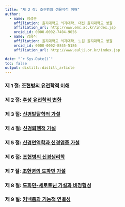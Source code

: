 ```yaml
---
title: "제 2 장: 조현병의 생물학적 이해"
author:
  - name: 정성훈
    affiliation: 을지대학교 의과대학, 대전 을지대학교 병원
    affiliation_url: http://www.emc.ac.kr/index.jsp
    orcid_id: 0000-0002-7404-9056
  - name: 김용식
    affiliation: 을지대학교 의과대학, 노원 을지대학교 병원
    orcid_id: 0000-0002-8845-5186
    affiliation_url: http://www.eulji.or.kr/index.jsp

date: "`r Sys.Date()`"
toc: false
output: distill::distill_article
---
```


### 제 1 절: [조현병의 유전학적 이해](article-02-01.html)

### 제 2 절: [후성 유전학적 변화](article-02-02.html)

### 제 3 절: [신경발달학적 가설](article-02-03.html)

### 제 4 절: [신경퇴행적 가설](article-02-04.html)

### 제 5 절: [신경면역학과 신경염증 가설](article-02-05.html)

### 제 6 절: [조현병의 신경생리학](article-02-06.html)

### 제 7 절: [조현병의 도파민 가설](article-02-07.html)

### 제 8 절: [도파민-세로토닌 가설과 비정형성](article-02-08.html)

### 제 9 절: [커넥톰과 기능적 연결성](article-02-09.html)

